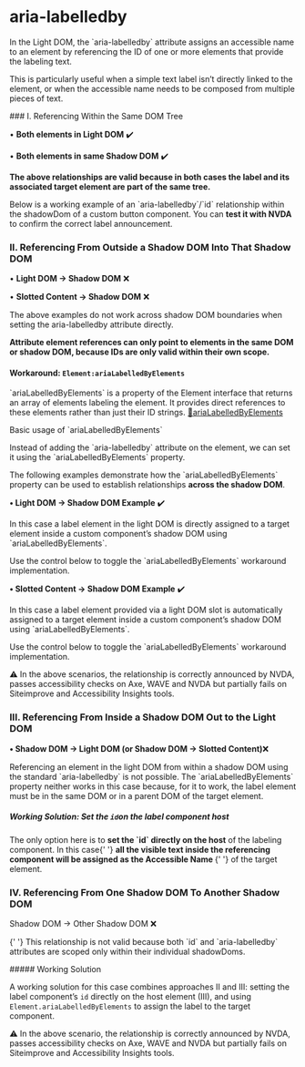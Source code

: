 
<Meta of={CCR} />

# aria-labelledby

<div className="lead">
  In the Light DOM, the `aria-labelledby` attribute assigns an accessible name to an element by
  referencing the ID of one or more elements that provide the labeling text.
</div>
<p>
  This is particularly useful when a simple text label isn’t directly linked to the element, or when
  the accessible name needs to be composed from multiple pieces of text.
</p>
### I. Referencing Within the Same DOM Tree

• <b>Both elements in Light DOM</b> ✔️

<Source language="html" dark code={DefaultExample}></Source>

• <b>Both elements in same Shadow DOM</b> ✔️

<Source language="html" dark code={DefaultExample2}></Source>
<p>
  <b>
    The above relationships are valid because in both cases the label and its associated target
    element are part of the same tree.
  </b>
</p>

<p>
  Below is a working example of an `aria-labelledby`/`id` relationship within the shadowDom of a
  custom button component. You can <b>test it with NVDA</b> to confirm the correct label
  announcement.
</p>

<Canvas of={CCR.ExampleHTML} sourceState="hide" />

### II. Referencing From Outside a Shadow DOM Into That Shadow DOM

• <b>Light DOM → Shadow DOM</b> ❌

<Source language="html" dark code={NonWorkingExampleIIa}></Source>

• <b>Slotted Content → Shadow DOM</b> ❌

<Source language="html" dark code={NonWorkingExampleIIb}></Source>

<p>
  The above examples do not work across shadow DOM boundaries when setting the aria-labelledby
  attribute directly.
</p>
<p>
  <b>
    Attribute element references can only point to elements in the same DOM or shadow DOM, because
    IDs are only valid within their own scope.
  </b>
</p>

#### Workaround: `Element:ariaLabelledByElements`

<p>
  `ariaLabelledByElements` is a property of the Element interface that returns an array of elements
  labeling the element. It provides direct references to these elements rather than just their ID
  strings.
  <a
    target="blank"
    href="https://developer.mozilla.org/en-US/docs/Web/API/Element/ariaLabelledByElements"
  >
    🔗ariaLabelledByElements
  </a>
</p>

<div className="lead">Basic usage of `ariaLabelledByElements` </div>
<Source language="html" dark code={ArialabelledbyElementsPropertyHTML}></Source>
<p>
  Instead of adding the `aria-labelledby` attribute on the element, we can set it using the
  `ariaLabelledByElements` property.
</p>
<Source language="js" dark code={ArialabelledbyElementsProperty}></Source>
<p>
  The following examples demonstrate how the `ariaLabelledByElements` property can be used to
  establish relationships <b>across the shadow DOM</b>.
</p>

<p>
  <b>• Light DOM → Shadow DOM Example</b> ✔️
</p>
<p>
  In this case a label element in the light DOM is directly assigned to a target element inside a
  custom component’s shadow DOM using `ariaLabelledByElements`.
</p>

<Source language="html" dark code={WorkingExampleIIa}></Source>
<p>Use the control below to toggle the `ariaLabelledByElements` workaround implementation.</p>
<Canvas of={CCR.Example2} sourceState="hide" />
<div className="hide-col-default">
  <Controls of={CCR.Example2} />
</div>

<p>
  <b>• Slotted Content → Shadow DOM Example</b> ✔️
</p>
<p>
  In this case a label element provided via a light DOM slot is automatically assigned to a target
  element inside a custom component’s shadow DOM using `ariaLabelledByElements`.
</p>
<Source language="html" dark code={WorkingExampleIIb}></Source>
<p>Use the control below to toggle the `ariaLabelledByElements` workaround implementation.</p>
<Canvas of={CCR.Example3} sourceState="hide<p>" />
<div className="hide-col-default">
  <Controls of={CCR.Example3} />
</div>

⚠️ In the above scenarios, the relationship is correctly announced by NVDA, passes accessibility checks on Axe, WAVE and NVDA but partially fails on Siteimprove and Accessibility Insights tools.

### III. Referencing From Inside a Shadow DOM Out to the Light DOM

<p>
  <b>• Shadow DOM → Light DOM (or Shadow DOM → Slotted Content)</b>❌
</p>

<p>
  Referencing an element in the light DOM from within a shadow DOM using the standard
  `aria-labelledby` is not possible. The `ariaLabelledByElements` property neither works in this
  case because, for it to work, the label element must be in the same DOM or in a parent DOM of the
  target element.
</p>
<Source language="html" dark code={NonWorkingExampleIII}></Source>

##### Working Solution: Set the `id`on the label component host

<p>
  The only option here is to <b>set the `id` directly on the host</b> of the labeling component. In
  this case{' '}
  <b>
    all the visible text inside the referencing component will be assigned as the Accessible Name
  </b>{' '}
  of the target element.
</p>
<Source language="html" dark code={WorkingExampleIII}></Source>
<Canvas of={CCR.Example4} sourceState="hide" />

### IV. Referencing From One Shadow DOM To Another Shadow DOM

Shadow DOM → Other Shadow DOM ❌

<Source language="html" dark code={NonWorkingExampleIV}></Source>
<p>
  {' '}
  This relationship is not valid because both `id` and `aria-labelledby` attributes are scoped only within
  their individual shadowDoms.
</p>
##### Working Solution

A working solution for this case combines approaches II and III: setting the label component’s `id` directly on the host element (III), and using `Element.ariaLabelledByElements` to assign the label to the target component.

<Source language="html" dark code={WorkingExampleIV}></Source>
<Canvas of={CCR.Example5} sourceState="hide" />

⚠️ In the above scenario, the relationship is correctly announced by NVDA, passes accessibility checks on Axe, WAVE and NVDA but partially fails on Siteimprove and Accessibility Insights tools.
